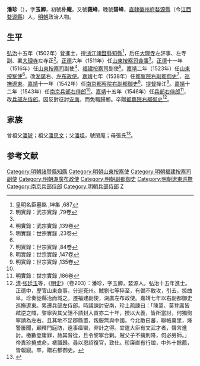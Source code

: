 {{明清人物信息框
| 姓名 = 潘珍
| 原名 =
| 圖片名稱= 
| 圖片大小 =
| 圖片說明 = 
| 最高職務 = 兵部左侍郎
| 國家 = 大明 
| 爵位 =
| 籍貫 = 直隸徽州府婺源縣
| 族裔 = 
| 字號 = 字玉卿，初號朴庵，又號莪峰，晚號碧峰
| 諡號 =
| 出生日期 = 成化十三年（1477年）五月二十六日
| 出生地點 = 
| 逝世日期 = 嘉靖二十七年（1548年）七月初五日
| 逝世地點 =
| 墓葬 =
| 配偶 = 配张淑人
| 親屬 = （從兄弟）[[潘珏|潘珏]]、[[潘選|潘選]]
| 出身 =
* 弘治十一年戊午科舉人
* 弘治十五年壬戌科同進士出身
| 經歷 =
| 著作 =  
}}
'''潘珍'''（{{bd|1477年||1548年|catIdx=P潘}}），字'''玉卿'''，初號'''朴庵'''，又號'''莪峰'''，晚號'''碧峰'''，[[南直隸|直隸]][[徽州府|徽州府]][[婺源縣|婺源縣]]（今[[江西|江西]][[婺源縣|婺源縣]]）人，[[明朝|明朝]]政治人物。

==生平==
[[弘治|弘治]]十五年（1502年）登進士，授[[浙江|浙江]][[諸暨縣|諸暨縣]][[知縣|知縣]]<ref>皇明名臣墓銘 ,坤集 ,687</ref>，后任[[大理寺|大理寺]]左評事、左寺副、署[[大理寺|大理寺]]左寺正<ref name="明實錄：武宗實錄 ,79卷">明實錄：武宗實錄 ,79卷</ref>。[[正德_(明朝)|正德]]六年（1511年）任[[山東|山東]][[按察司|按察司]][[僉事|僉事]]<ref name="明實錄：武宗實錄 ,79卷"/>。[[正德_(明朝)|正德]]十一年（1516年）任[[山東|山東]][[按察司|按察司]]副使<ref>明實錄：武宗實錄 ,139卷</ref>、[[福建|福建]][[按察司|按察司]]副使<ref name="明實錄：世宗實錄 ,23卷">明實錄：世宗實錄 ,23卷</ref>。[[嘉靖|嘉靖]]二年（1523年）任[[山東|山東]][[按察使|按察使]]<ref name="明實錄：世宗實錄 ,23卷"/>。改[[湖廣|湖廣]]右、[[左布政使|左布政使]]。[[嘉靖|嘉靖]]七年（1538年）任[[都察院|都察院]][[右副都御史|右副都御史]]<ref>明實錄：世宗實錄 ,84卷</ref>、[[巡撫|巡撫]][[遼東|遼東]]。[[嘉靖|嘉靖]]十一年（1542年）任[[南京|南京]][[都察院|都察院]][[右副都御史|右副都御史]]<ref name="明實錄：世宗實錄 ,147卷">明實錄：世宗實錄 ,147卷</ref>、[[提督|提督]]操江<ref>明實錄：世宗實錄 ,135卷</ref>。[[嘉靖|嘉靖]]十二年（1543年）任[[南京|南京]][[兵部右侍郎|兵部右侍郎]]<ref name="明實錄：世宗實錄 ,147卷"/>。[[嘉靖|嘉靖]]十五年（1546年）任[[兵部右侍郎|兵部右侍郎]]<ref>明實錄：世宗實錄 ,186卷</ref>，改[[兵部左侍郎|兵部左侍郎]]。因反對征討[[安南|安南]]，而免職歸鄉。卒贈[[都察院右都御史|都察院右都御史]]<ref>[[清|清]]·[[张廷玉|张廷玉]]等，《[[明史|明史]]》（卷203）：潘珍，字玉卿，婺源人。弘治十五年進士。正德中，歷官山東僉事，分巡兗州。賊劉七等猝至，有備不敢攻，引去，掠曲阜。珍奏徙縣治而城之。遷福建副使，湖廣左布政使。嘉靖七年以右副都御史巡撫遼東。累遷兵部左侍郎。時議諫討安南，珍上疏諫曰：「陳暠、莫登庸皆弒逆之賊，黎寧與其父譓不請封入貢亦二十年，揆以大義，皆所當討，何獨徇寧請為左右。且其地不足郡縣置，叛服無與中國。今北敵曰蕃，聯帳萬里，烽警屢聞，顧釋門庭防，遠事瘴蠻，非計之得。宜遣大臣有文武才者，聲言進討。檄數登庸罪，赦其脅從，且令黎寧合剿。賊父子不擒則降，何必勞師。」帝責珍撓成命，褫職歸。尋以恩詔復官，致仕。珍廉直有行誼，中外十餘薦，皆報寢。卒，贈右都御史。</ref>。

==家族==
曾祖父[[潘琥|潘琥]]；祖父[[潘思文|潘思文]]；父[[潘坦|潘坦]]，號閑庵；母張氏<ref>{{Cite book|title=天一阁藏明代科举录选刊 登科录 点校本|last=龚延明主编|first=|publisher=宁波出版社|year=2016|isbn=978-7-5526-2320-8|location=宁波|pages=|quote=《天一閣藏明代科舉錄選刊.登科錄》之《弘治十五年進士登科錄》}}</ref>。

==参考文献==
{{reflist}}

{{弘治十五年壬戌科殿試金榜}}
{{DEFAULTSORT:Pan潘}}
[[Category:明朝諸暨縣知縣|Category:明朝諸暨縣知縣]]
[[Category:明朝山東按察使|Category:明朝山東按察使]]
[[Category:明朝福建按察司副使|Category:明朝福建按察司副使]]
[[Category:明朝湖廣布政使|Category:明朝湖廣布政使]]
[[Category:明朝副都御史|Category:明朝副都御史]]
[[Category:明朝遼東巡撫|Category:明朝遼東巡撫]]
[[Category:南京兵部侍郎|Category:南京兵部侍郎]]
[[Category:明朝兵部侍郎|Category:明朝兵部侍郎]]
[[Category:婺源桃溪潘氏|Z]]